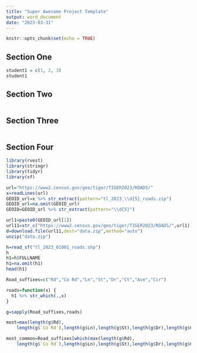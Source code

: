 ```yaml
---
title: "Super Awesome Project Template"
output: word_document
date: "2023-03-31"
---
```


```r
knitr::opts_chunk$set(echo = TRUE)
```

## Section One

```r
student1 = c(1, 2, 3)
student1
```


## Section Two

```r

```

## Section Three

```r

```



## Section Four

```r
library(rvest)
library(stringr)
library(tidyr)
library(sf)

url="https://www2.census.gov/geo/tiger/TIGER2023/ROADS/"
x=readLines(url)
GEOID_url=x %>% str_extract(pattern="tl_2023_\\d{5}_roads.zip")
GEOID_url=na.omit(GEOID_url)
GEOID=GEOID_url %>% str_extract(pattern="\\d{5}")

url1=paste0(GEOID_url[1])
url11=str_c("https://www2.census.gov/geo/tiger/TIGER2023/ROADS/",url1)
d=download.file(url11,dest="data.zip",method="auto")
unzip("data.zip")

h=read_sf("tl_2023_01001_roads.shp")
h
h1=h$FULLNAME
h1=na.omit(h1)
head(h1)

Road_suffixes=c("Rd","Co Rd","Ln","St","Dr","Ct","Ave","Cir")

roads=function(x) {
  h1 %>% str_which(.,x)
}

g=sapply(Road_suffixes,roads)

most=max(length(g$Rd),
    length(g$`Co Rd`),length(g$Ln),length(g$St),length(g$Dr),length(g$Ct),length(g$Ave),length(g$Cir))

most_common=Road_suffixes[which(max(length(g$Rd),
    length(g$`Co Rd`),length(g$Ln),length(g$St),length(g$Dr),length(g$Ct),length(g$Ave),length(g$Cir))==most)]
 

```


